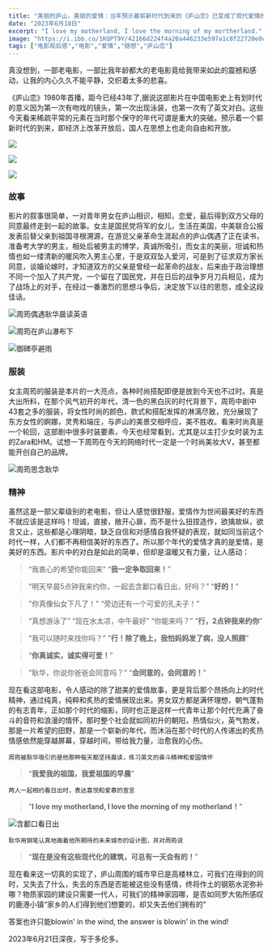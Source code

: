 ```yaml
---
title: "美丽的庐山，美丽的爱情：当年预示着崭新时代到来的《庐山恋》已变成了现代爱情的乌托邦"
date: "2023年6月18日"
excerpt: "I love my motherland, I love the morning of my mortherland."
image: "https://i.ibb.co/1KQPT9Y/42166d224f4a20a446233e597a1c8f22720e0cf37a54.webp"
tags: ["电影观后感","电影","爱情","随想","庐山恋"]
---
```


真没想到，一部老电影，一部比我年龄都大的老电影竟给我带来如此的震撼和感动，让我的内心久久不能平静，交织着太多的悲喜。

《庐山恋》1980年首播，距今已经43年了,据说这部影片在中国电影史上有划时代的意义因为第一次有吻戏的镜头，第一次出现泳装，也第一次有了英文对白。这些今天看来稀疏平常的元素在当时那个保守的年代可谓是重大的突破。预示着一个崭新时代的到来，即经济上改革开放后，国人在思想上也走向自由和开放。

![](https://i.ibb.co/9YtLgqH/Screenshot-2023-07-01-175136.jpg)

![](https://i.ibb.co/QHZVX1j/Screenshot-2023-07-01-190614.jpg)

![](https://i.ibb.co/VD0Ghk2/Screenshot-2023-07-01-190842.jpg)

### 故事
影片的叙事很简单，一对青年男女在庐山相识，相知，恋爱，最后得到双方父母的同意最终走到一起的故事。女主是国民党将军的女儿，生活在美国，中美联合公报发表后替父亲到祖国寻根溯源，在游览父亲革命生涯起点的庐山偶遇了正在读书，准备考大学的男主，相处后被男主的博学，真诚所吸引，而女主的美丽，坦诚和热情也如一缕清新的暖风吹入男主心里，于是双双坠入爱河，可是到了征求双方家长同意，谈婚论嫁时，才知道双方的父亲是曾经一起革命的战友，后来由于政治理想不同一个加入了共产党，一个留在了国民党，并在日后的战争岁月刀兵相见，成为了战场上的对手，在经过一番激烈的思想斗争后，决定放下以往的恩怨，成全这段佳话。

![周筠偶遇耿华晨读英语](https://i.ibb.co/ysTzLdd/Screenshot-2023-07-01-145202.jpg)

![周筠在庐山瀑布下](https://i.ibb.co/SKHbmYM/Screenshot-2023-07-01-174629.jpg)

![御碑亭避雨](https://i.ibb.co/SxMhsT0/Screenshot-2023-07-01-145624.jpg)

### 服装
女主周筠的服装是本片的一大亮点，各种时尚搭配即便是放到今天也不过时。真是大出所料，在那个风气初开的年代，清一色的黑白灰的时代背景下，周筠中剧中43套之多的服装，将女性时尚的颜色，款式和搭配发挥的淋漓尽致，充分展现了东方女性的婀娜，灵秀和端庄，与庐山的美景交相呼应，美不胜收。看来时尚真是一个轮回，这部剧中很多时装要素，今天也经常看到，尤其是以主打少女时装为主的Zara和HM。试想一下周筠在今天的网络时代一定是一个时尚美妆大V，甚至都能开创自己的品牌。

![周筠思念耿华](https://i.ibb.co/n0yfPyG/Screenshot-2023-07-01-190228.jpg)

### 精神
虽然这是一部父辈级别的老电影，但让人感觉很舒服，爱情作为世间最美好的东西不就应该是这样吗！坦诚，直接，敞开心扉，而不是什么扭捏造作，欲擒故纵，欲言又止，这些都是心理阴暗，缺乏自信和对感情自我怀疑的表现，就如同当前这个时代一样，人们都不再相信美好的东西了。所以那个年代的爱情才真的是爱情，是美好的东西。影片中的对白是如此的简单，但却是温暖又有力量，让人感动：
>  “我衷心的希望你能回来”
>  “**我一定争取回来！**”

>  “明天早晨5点钟我来约你，一起去含鄱口看日出，好吗？”
>  “**好的！**”

>  "你真像仙女下凡了！"
>  “旁边还有一个可爱的孔夫子！”

>  “真想游泳了”
>  “现在水太凉，中午最好”
>  “你能来吗？”
>  “**行，2点钟我来约你**”

>  “我可以随时来找你吗？”
>  "**行！除了晚上，我怕妈妈发了病，没人照顾**”

> “**你真诚实，诚实得可爱！**”

> “耿华，你说你爸爸会同意吗？”
>  “**会同意的，会同意的！**”

现在看这部电影，令人感动的除了甜美的爱情故事，更是背后那个昂扬向上的时代精神，通过纯真，纯粹和炙热的爱情展现出来。男女双方都是满怀理想，朝气蓬勃的有志青年，正如那个时代的缩影，同时也正是这样一代青年让那个时代充满了奋斗的音符和浪漫的情怀，那时整个社会就如同初升的朝阳，热情似火，英气勃发，那是一片希望的田野，那是一个崭新的年代，而沐浴在那个时代的人传递出的炙热情感依然能穿越屏幕，穿越时间，带给我力量，治愈我的心伤。

```
周筠被耿华吸引的是他那种每天都坚持晨读，练习英文的奋斗精神和爱国情怀
```
> “**我爱我的祖国，我爱祖国的早晨**”

```
两人一起相约看日出时，表达喜悦和爱慕的宣言
```
> “**I love my motherland, I love the morning of my motherland！**”

![含鄱口看日出](https://i.ibb.co/12bGhy3/Screenshot-2023-07-01-175512.jpg)

```
耿华用钢笔认真地画着他所期待的未来城市的设计图，并对周筠说
```
> “**现在是没有这些现代化的建筑，可总有一天会有的！**”

现在看来这一切真的实现了，庐山周围的城市早已是高楼林立，可我们在得到的同时，又失去了什么，失去的东西是否能被这些没有感情，终将作土的钢筋水泥弥补哪？物质家园的建设只需要一代人，可我们的精神家园哪，是否如同罗大佑所感叹的鹿港小镇“家乡的人们得到他们想要的，却又失去他们拥有的”

答案也许只能blowin' in the wind, the answer is blowin' in the wind!

2023年6月21日深夜，写于多伦多。

